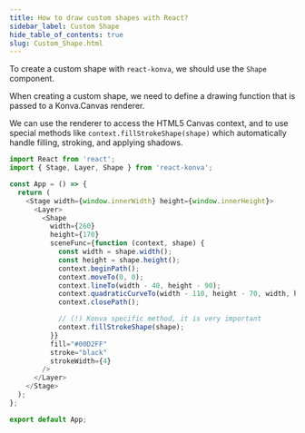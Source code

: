 ```yaml
---
title: How to draw custom shapes with React?
sidebar_label: Custom Shape
hide_table_of_contents: true
slug: Custom_Shape.html
---
```


To create a custom shape with `react-konva`, we should use the `Shape` component.

When creating a custom shape, we need to define a drawing function that is passed to a Konva.Canvas renderer.

We can use the renderer to access the HTML5 Canvas context, and to use special methods like `context.fillStrokeShape(shape)` which automatically handle filling, stroking, and applying shadows.

```js live react
import React from 'react';
import { Stage, Layer, Shape } from 'react-konva';

const App = () => {
  return (
    <Stage width={window.innerWidth} height={window.innerHeight}>
      <Layer>
        <Shape
          width={260}
          height={170}
          sceneFunc={function (context, shape) {
            const width = shape.width();
            const height = shape.height();
            context.beginPath();
            context.moveTo(0, 0);
            context.lineTo(width - 40, height - 90);
            context.quadraticCurveTo(width - 110, height - 70, width, height);
            context.closePath();

            // (!) Konva specific method, it is very important
            context.fillStrokeShape(shape);
          }}
          fill="#00D2FF"
          stroke="black"
          strokeWidth={4}
        />
      </Layer>
    </Stage>
  );
};

export default App;
``` 